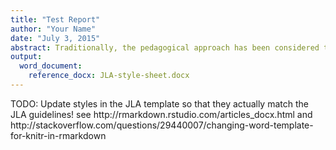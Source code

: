 ```yaml
---
title: "Test Report"
author: "Your Name"
date: "July 3, 2015"
abstract: Traditionally, the pedagogical approach has been considered the main component responsible for the learning outcomes of a lesson. However, research has also shown the importance of teachers' specific actions and discourse in this regard, especially in authentic face-to-face settings, where unexpected events and opportunities often emerge. So far, this teacher orchestration has been studied through observational analyses and subsequent coding by human experts, but such analyses of teaching practice are not scalable, and cannot be expected to directly benefit practitioners (e.g., for reflection on their everyday practice). In order to help practitioners and researchers in understanding the influence of orchestration in learning in a scalable manner, in this paper we present a method for the automated extraction of the teacher activities and social plane of interaction (also known as an 'orchestration graph'), leveraging machine learning methods and multimodal data gathering with wearable sensors. Our results, based on a dataset of 12 sessions from 2 different teachers, recorded in face-to-face primary/secondary school classrooms, demonstrate the feasibility of the approach and the computational and data gathering tradeoffs that future applications of these methods will face.
output:
  word_document:
    reference_docx: JLA-style-sheet.docx
---
```


TODO: Update styles in the JLA template so that they actually match the JLA guidelines! see http://rmarkdown.rstudio.com/articles_docx.html and http://stackoverflow.com/questions/29440007/changing-word-template-for-knitr-in-rmarkdown
